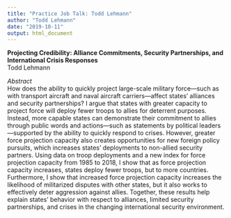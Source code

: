 ```yaml
---
title: "Practice Job Talk: Todd Lehmann"
author: "Todd Lehmann"
date: "2019-10-11"
output: html_document
---
```


**Projecting Credibility: Alliance Commitments, Security Partnerships, and International Crisis Responses**\
Todd Lehmann\

*Abstract*\
How does the ability to quickly project large-scale military force—such as with transport aircraft and naval aircraft carriers—affect states’ alliances and security partnerships? I argue that states with greater capacity to project force will deploy fewer troops to allies for deterrent purposes. Instead, more capable states can demonstrate their commitment to allies through public words and actions—such as statements by political leaders—supported by the ability to quickly respond to crises. However, greater force projection capacity also creates opportunities for new foreign policy pursuits, which increases states’ deployments to non-allied security partners. Using data on troop deployments and a new index for force projection capacity from 1985 to 2018, I show that as force projection capacity increases, states deploy fewer troops, but to more countries. Furthermore, I show that increased force projection capacity increases the likelihood of militarized disputes with other states, but it also works to effectively deter aggression against allies. Together, these results help explain states’ behavior with respect to alliances, limited security partnerships, and crises in the changing international security environment.